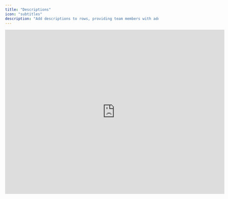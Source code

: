 ```yaml
---
title: "Descriptions"
icon: "subtitles"
description: "Add descriptions to rows, providing team members with additional context."
---
```


<iframe width="720" height="540" src="https://www.loom.com/embed/f5a28d048b9043dc9a1b6a3261bf9167?sid=ec4728fb-ef58-4a77-b510-5c06d3b0c764" frameborder="0" webkitallowfullscreen mozallowfullscreen allowfullscreen />

## Overview

Admins and Editors can add descriptions to rows, groups, and calculations to improve collaboration and transparency. These descriptions are intentionally primitive, enabling teams to use them for various purposes. Common applications include noting forecast assumptions or offering additional context to budget contributors.

## Basics

### Setting descriptions

Descriptions can be added to rows, groups, and calculations by selecting the information icon. This opens a dialog box allowing you to enter free text explaining the purpose of the specific component. Once a description is added, it becomes visible to other users who can view it by hovering over the icon, which displays a tooltip containing the description.

### Descriptions on templates

By design, descriptions cannot be set on components in an instance sheet after a tab breakdown. This approach lets finance teams centrally describe a component's purpose, enabling more efficient and streamlined communication with budget contributors.